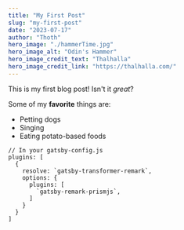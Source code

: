 ```yaml
---
title: "My First Post"
slug: "my-first-post"
date: "2023-07-17"
author: "Thoth"
hero_image: "./hammerTime.jpg"
hero_image_alt: "Odin's Hammer"
hero_image_credit_text: "Thalhalla"
hero_image_credit_link: "https://thalhalla.com/"
---
```

This is my first blog post! Isn't it *great*?

Some of my **favorite** things are:

* Petting dogs
* Singing
* Eating potato-based foods

```javascript{numberLines: true}
// In your gatsby-config.js
plugins: [
  {
    resolve: `gatsby-transformer-remark`,
    options: {
      plugins: [
        `gatsby-remark-prismjs`,
      ]
    }
  }
]
```

